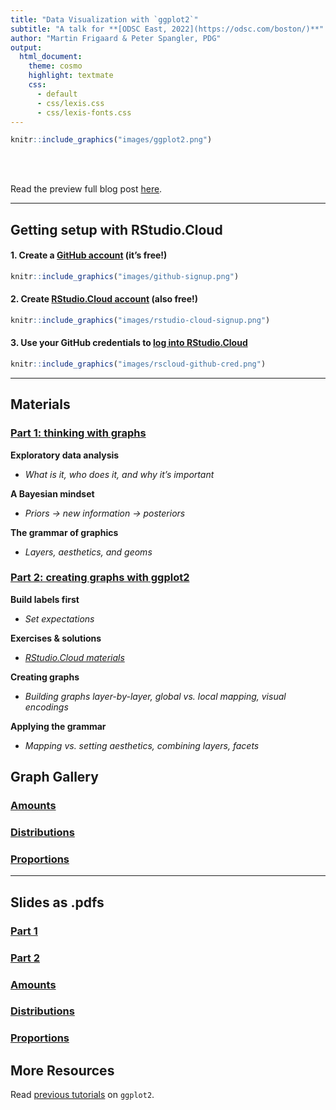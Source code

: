 ```yaml
---
title: "Data Visualization with `ggplot2`"
subtitle: "A talk for **[ODSC East, 2022](https://odsc.com/boston/)**"
author: "Martin Frigaard & Peter Spangler, PDG"
output:
  html_document:
    theme: cosmo
    highlight: textmate
    css:
      - default
      - css/lexis.css
      - css/lexis-fonts.css
---
```


```r
knitr::include_graphics("images/ggplot2.png")
```

<br><br>

Read the preview full blog post [here](https://opendatascience.com/ggplot2-a-framework-for-thinking-with-graphs/).

***

## Getting setup with RStudio.Cloud

#### 1. Create a [GitHub account](https://github.com/) (it's free!)

```r
knitr::include_graphics("images/github-signup.png")
```

#### 2. Create [RStudio.Cloud account](https://rstudio.cloud/plans/free) (also free!)


```r
knitr::include_graphics("images/rstudio-cloud-signup.png")
```

#### 3. Use your GitHub credentials to [log into RStudio.Cloud](https://client.login.rstudio.cloud/oauth/register?redirect=https%3A%2F%2Fclient.login.rstudio.cloud%2Foauth%2Flogin%3Fshow_auth%3D0%26show_login%3D0) 

```r
knitr::include_graphics("images/rscloud-github-cred.png")
```

***

## Materials 

### [Part 1: thinking with graphs](https://mjfrigaard.github.io/odsc-ggplot2-2022/ggplot2-slides-01.html#1)

**Exploratory data analysis**

- *What is it, who does it, and why it's important*

**A Bayesian mindset**

- *Priors -> new information -> posteriors*

**The grammar of graphics**

- *Layers, aesthetics, and geoms*
  
### [Part 2: creating graphs with ggplot2](https://mjfrigaard.github.io/odsc-ggplot2-2022/ggplot2-slides-02.html#1) 

**Build labels first**

- *Set expectations*

**Exercises & solutions**

- *[RStudio.Cloud materials](https://rstudio.cloud/spaces/225054/content/all?sort=name_asc)*

**Creating graphs**

- *Building graphs layer-by-layer, global vs. local mapping, visual encodings*

**Applying the grammar**

- *Mapping vs. setting aesthetics, combining layers, facets*


## Graph Gallery

### [Amounts](https://mjfrigaard.github.io/odsc-ggplot2-2022/ggp2-gallery-01-amounts.html#1)

### [Distributions](https://mjfrigaard.github.io/odsc-ggplot2-2022/ggp2-gallery-02-distributions.html#1)

### [Proportions](https://mjfrigaard.github.io/odsc-ggplot2-2022/ggp2-gallery-03-proportions.html#1)

<!--

- A collection of common graphs and code.

-->

***

## Slides as .pdfs

### [Part 1](https://github.com/mjfrigaard/odsc-ggplot2-2022/blob/gh-pages/pdfs/ggplot2-slides-01.pdf)

### [Part 2](https://github.com/mjfrigaard/odsc-ggplot2-2022/blob/gh-pages/pdfs/ggplot2-slides-02.pdf)

### [Amounts](https://github.com/mjfrigaard/odsc-ggplot2-2022/blob/gh-pages/pdfs/ggp2-gallery-01-amounts.pdf)

<!-- https://mjfrigaard.github.io/odsc-ggplot2-2022/ggp2-gallery-01-amounts.html#1 -->

### [Distributions](https://github.com/mjfrigaard/odsc-ggplot2-2022/blob/gh-pages/pdfs/ggp2-gallery-02-distributions.pdf)

<!-- https://mjfrigaard.github.io/odsc-ggplot2-2022/ggp2-gallery-02-distributions.html#1 -->

### [Proportions](https://github.com/mjfrigaard/odsc-ggplot2-2022/blob/gh-pages/pdfs/ggp2-gallery-03-proportions.pdf)

<!-- https://mjfrigaard.github.io/odsc-ggplot2-2022/ggp2-gallery-03-proportions.html#1 -->


## More Resources 

Read [previous tutorials](https://www.storybench.org/getting-started-data-visualization-r-using-ggplot2/) on `ggplot2`.  
